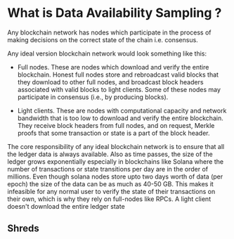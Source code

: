 # What is Data Availability Sampling ?
Any blockchain network has nodes which participate in the process of making decisions on the correct state of the chain i.e. consensus. 

Any ideal version blockchain network would look something like this:
  - Full nodes. These are nodes which download and verify the entire blockchain.
  Honest full nodes store and rebroadcast valid blocks that they download to
  other full nodes, and broadcast block headers associated with valid blocks
  to light clients. Some of these nodes may participate in consensus (i.e., by
  producing blocks).
  
  - Light clients. These are nodes with computational capacity and network
  bandwidth that is too low to download and verify the entire blockchain.
  They receive block headers from full nodes, and on request, Merkle proofs
  that some transaction or state is a part of the block header.
  
The core responsibility of any ideal blockchain network is to ensure that all the ledger data is always available. Also as time passes, the size of the ledger grows exponentially especially in blockchains like Solana where the number of transactions or state transitions per day are in the order of millions. Even though solana nodes store upto two days worth of data (per epoch) the size of the data can be as much as 40-50 GB. This makes it infeasible for any normal user to verify the state of their transactions on their own, which is why they rely on full-nodes like RPCs.
A light client doesn't download the entire ledger state


## Shreds
